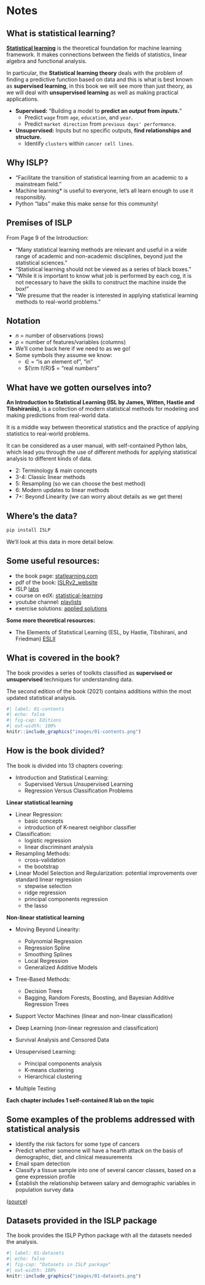# Notes {-}

## What is statistical learning?

[**Statistical learning**](https://en.wikipedia.org/wiki/Statistical_learning_theory) is the theoretical foundation for machine learning framework. It makes connections between the fields of statistics, linear algebra and functional analysis. 

In particular, the **Statistical learning theory** deals with the problem of finding a predictive function based on data and this is what is best known as **supervised learning**, in this book we will see more than just theory, as we will deal with **unsupervised learning** as well as making practical applications.


- **Supervised:** "Building a model to **predict an *output* from *inputs*.**"
  - Predict `wage` from `age`, `education`, and `year`.
  - Predict `market direction` from `previous days' performance`.
- **Unsupervised:** Inputs but no specific outputs, **find relationships and structure.**
  - Identify `clusters` within `cancer cell lines`.


## Why ISLP?

- "Facilitate the transition of statistical learning from an academic to a mainstream field."
- Machine learning* is useful to everyone, let's all learn enough to use it responsibly.
- Python "labs" make this make sense for this community!

## Premises of ISLP

From Page 9 of the Introduction:

- "Many statistical learning methods are relevant and useful in a wide range of academic and non-academic disciplines, beyond just the statistical sciences."
- "Statistical learning should not be viewed as a series of black boxes."
- "While it is important to know what job is performed by each cog, it is not necessary to have the skills to construct the machine inside the box!"
- "We presume that the reader is interested in applying statistical learning methods to real-world problems."

## Notation

- *n* = number of observations (rows)
- *p* = number of features/variables (columns)
- We'll come back here if we need to as we go!
- Some symbols they assume we know:
  - $\in$ = "is an element of", "in"
  - ${\rm I\!R}$ = "real numbers"

## What have we gotten ourselves into?

**An Introduction to Statistical Learning (ISL by James, Witten, Hastie and Tibshiraniis)**, is a collection of modern statistical methods for modeling and making predictions from real-world data.

It is a middle way between theoretical statistics and the practice of applying statistics to real-world problems.

It can be considered as a user manual, with self-contained Python labs, which lead you through the use of different methods for applying statistical analysis to different kinds of data.

- 2: Terminology & main concepts
- 3-4: Classic linear methods
- 5: Resampling (so we can choose the best method)
- 6: Modern updates to linear methods
- 7+: Beyond Linearity (we can worry about details as we get there)

## Where's the data?

```python
pip install ISLP
```

We'll look at this data in more detail below.

## Some useful resources:

- the book page: [statlearning.com](https://www.statlearning.com/)
- pdf of the book: [ISLRv2_website](https://hastie.su.domains/ISLP/ISLP_website.pdf)
- ISLP [labs](https://github.com/intro-stat-learning/ISLP_labs/tree/v2)
- course on edX: [statistical-learning](https://www.edx.org/course/statistical-learning)
- youtube channel: [playlists](https://www.youtube.com/channel/UCB2p-jaoolkv0h22m4I9l9Q/playlists)
- exercise solutions: [applied solutions](https://botlnec.github.io/islp/)

**Some more theoretical resources:**

- The Elements of Statistical Learning (ESL, by Hastie, Tibshirani, and Friedman) [ESLII](https://web.stanford.edu/~hastie/Papers/ESLII.pdf)


## What is covered in the book?

The book provides a series of toolkits classified as **supervised or unsupervised** techniques for understanding data.

The second edition of the book (2021) contains additions within the most updated statistical analysis.


```r
#| label: 01-contents
#| echo: false
#| fig-cap: Editions
#| out-width: 100%
knitr::include_graphics("images/01-contents.png")
```


## How is the book divided?

The book is divided into 13 chapters covering:

- Introduction and Statistical Learning:
  - Supervised Versus Unsupervised Learning
  - Regression Versus Classification Problems

**Linear statistical learning**

- Linear Regression:
  - basic concepts
  - introduction of K-nearest neighbor classifier
      
- Classification:
  - logistic regression
  - linear discriminant analysis

- Resampling Methods:
  - cross-validation
  - the bootstrap
    
- Linear Model Selection and Regularization: 
potential improvements over standard linear regression
  - stepwise selection
  - ridge regression
  - principal components regression
  - the lasso

**Non-linear statistical learning**

- Moving Beyond Linearity:
  - Polynomial Regression
  - Regression Spline
  - Smoothing Splines
  - Local Regression
  - Generalized Additive Models
    
- Tree-Based Methods:
  - Decision Trees
  - Bagging, Random Forests, Boosting, and Bayesian Additive Regression Trees
    
- Support Vector Machines (linear and non-linear classification)

- Deep Learning (non-linear regression and classification)

- Survival Analysis and Censored Data

- Unsupervised Learning:
  - Principal components analysis
  - K-means clustering
  - Hierarchical clustering
    
- Multiple Testing


**Each chapter includes 1 self-contained R lab on the topic**

## Some examples of the problems addressed with statistical analysis

- Identify the risk factors for some type of cancers
- Predict whether someone will have a hearth attack on the basis of demographic, diet, and clinical measurements
- Email spam detection
- Classify a tissue sample into one of several cancer classes, based on a gene expression profile
- Establish the relationship between salary and demographic variables in population survey data

([source](https://web.stanford.edu/~hastie/ISLR2/Slides/Ch1_Inroduction.pdf))


## Datasets provided in the ISLP package

The book provides the ISLP Python package with all the datasets needed the analysis.

```r
#| label: 01-datasets
#| echo: false
#| fig-cap: "Datasets in ISLP package"
#| out-width: 100%
knitr::include_graphics("images/01-datasets.png")
```
